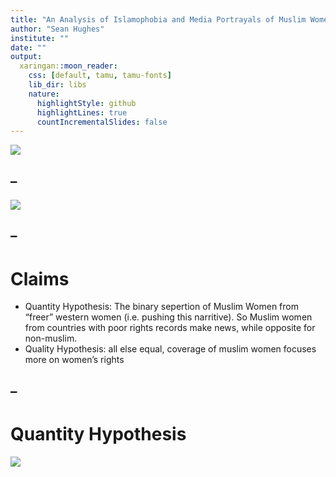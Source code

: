 ```yaml
---
title: "An Analysis of Islamophobia and Media Portrayals of Muslim Women: A Computational Text Analysis of US News Coverage by Rochelle Terman"
author: "Sean Hughes"
institute: ""
date: ""
output:
  xaringan::moon_reader:
    css: [default, tamu, tamu-fonts]
    lib_dir: libs
    nature:
      highlightStyle: github
      highlightLines: true
      countIncrementalSlides: false
---
```


![](./pres_resources/intro1.jpg)

--
---

![](./pres_resources/intro2.jpg)

--
---

# Claims

- Quantity Hypothesis: The binary sepertion of Muslim Women from "freer" western women (i.e. pushing this narritive). So Muslim women from countries with poor rights records make news, while opposite for non-muslim.
- Quality Hypothesis: all else equal, coverage of muslim women focuses more on women's rights

--
---

# Quantity Hypothesis

![](./pres_resources/quantity.png)

